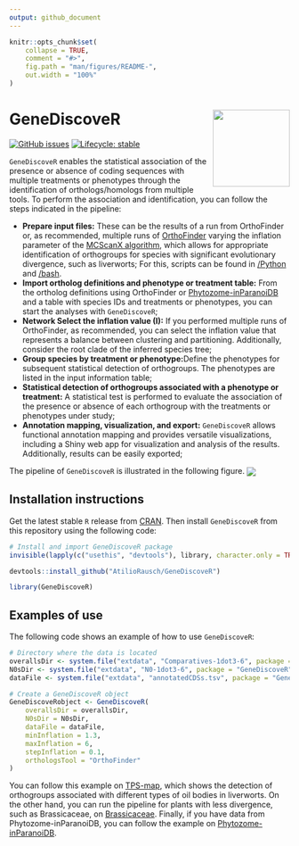 ```yaml
---
output: github_document
---
```


<!-- README.md is generated from README.Rmd. Please edit that file -->

```r
knitr::opts_chunk$set(
    collapse = TRUE,
    comment = "#>",
    fig.path = "man/figures/README-",
    out.width = "100%"
)
```

# GeneDiscoveR <img src="man/figures/logo.png" align="right" height="138" />

<!-- badges: start -->
[![GitHub issues](https://img.shields.io/github/issues/AtilioRausch/GeneDiscoveR)](https://github.com/AtilioRausch/GeneDiscoveR/issues)
[![Lifecycle: stable](https://img.shields.io/badge/lifecycle-stable-brightgreen.svg)](https://lifecycle.r-lib.org/articles/stages.html#stable)
<!-- badges: end -->

`GeneDiscoveR` enables the statistical association of the presence or absence of coding sequences 
with multiple treatments or phenotypes through the identification of orthologs/homologs from 
multiple tools.
To perform the association and identification, you can follow the steps indicated in the pipeline:

- **Prepare input files:** These can be the results of a run from OrthoFinder or, as recommended, 
multiple runs of [OrthoFinder](https://github.com/davidemms/OrthoFinder) varying the inflation parameter
 of the [MCScanX algorithm](https://doi.org/10.1093/nar/gkr1293), 
which allows for appropriate identification of orthogroups for species with 
significant evolutionary divergence, such as liverworts;
For this, scripts can be found in [/Python](https://github.com/AtilioRausch/GeneDiscoveR/tree/master/Python)
 and [/bash](https://github.com/AtilioRausch/GeneDiscoveR/tree/master/bash).
- **Import ortholog definitions and phenotype or treatment table:** From the ortholog definitions using OrthoFinder
 or [Phytozome-inParanoiDB](https://genome.jgi.doe.gov/portal/pages/dynamicOrganismDownload.jsf?organism=Phytozome) 
 and a table with species IDs and treatments or phenotypes, you can start the analyses with `GeneDiscoveR`;
- **Network Select the inflation value (I):** If you performed multiple runs of OrthoFinder, as recommended, you can select the inflation value that represents a balance between clustering and partitioning. Additionally, consider the root clade of the inferred species tree;
- **Group species by treatment or phenotype:**Define the phenotypes for subsequent statistical detection of orthogroups. The phenotypes are listed in the input information table; 
- **Statistical detection of orthogroups associated with a phenotype or treatment:** A statistical test is performed to evaluate the association of the presence or absence of each orthogroup with the treatments or phenotypes under study;
- **Annotation mapping, visualization, and export:** `GeneDiscoveR` allows functional annotation mapping and provides versatile visualizations, including a Shiny web app for visualization and analysis of the results. Additionally, results can be easily exported;

The pipeline of `GeneDiscoveR` is illustrated in the following figure.
<img src="man/figures/geneDiscover.png" align="center"/>

## Installation instructions

Get the latest stable `R` release from [CRAN](http://cran.r-project.org/). Then install `GeneDiscoveR` from this repository using the following code:

```r
# Install and import GeneDiscoveR package
invisible(lapply(c("usethis", "devtools"), library, character.only = TRUE))

devtools::install_github("AtilioRausch/GeneDiscoveR")

library(GeneDiscoveR)
```
## Examples of use

The following code shows an example of how to use `GeneDiscoveR`:

```r
# Directory where the data is located
overallsDir <- system.file("extdata", "Comparatives-1dot3-6", package = "GeneDiscoveR")
N0sDir <- system.file("extdata", "N0-1dot3-6", package = "GeneDiscoveR")
dataFile <- system.file("extdata", "annotatedCDSs.tsv", package = "GeneDiscoveR")

# Create a GeneDiscoveR object
GeneDiscoveRobject <- GeneDiscoveR(
    overallsDir = overallsDir,
    N0sDir = N0sDir,
    dataFile = dataFile,
    minInflation = 1.3,
    maxInflation = 6,
    stepInflation = 0.1,
    orthologsTool = "OrthoFinder"
)
```
You can follow this example on [TPS-map](https://github.com/AtilioRausch/GeneDiscoveR/blob/master/examples/TPSmap.R), which shows the detection of orthogroups associated with different types of oil bodies in liverworts.
On the other hand, you can run the pipeline for plants with less divergence, such as Brassicaceae, on [Brassicaceae](https://github.com/AtilioRausch/GeneDiscoveR/blob/master/examples/Brassicaceae.R). 
Finally, if you have data from Phytozome-inParanoiDB, you can follow the example on [Phytozome-inParanoiDB](https://github.com/AtilioRausch/GeneDiscoveR/blob/master/examples/inparanoidb_phytozome.R).